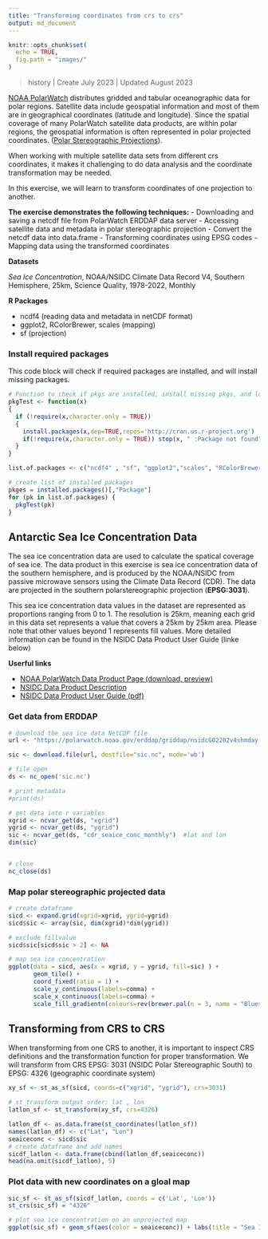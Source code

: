 ```yaml
---
title: "Transforming coordinates from crs to crs"
output: md_document
---
```


```r
knitr::opts_chunk$set(
  echo = TRUE,
  fig.path = "images/"
)
```
> history \| Create July 2023 \| Updated August 2023<br/>


<a href="https://polarwatch.noaa.gov/" target="_blank">NOAA PolarWatch</a> distributes gridded and tabular oceanographic data for polar regions.  Satellite data include geospatial information and most of them are in geographical coordinates (latitude and longitude).  Since the spatial coverage of many PolarWatch satellite data products, are within polar regions, the geospatial information is often represented in polar projected coordinates. (<a href="https://nsidc.org/data/user-resources/help-center/guide-nsidcs-polar-stereographic-projection" target="_blank">Polar Stereographic Projections</a>).  

When working with multiple satellite data sets from different crs coordinates, it makes it challenging to do data analysis and the coordinate transformation may be needed. 

In this exercise, we will learn to transform coordinates of one projection to another.

**The exercise demonstrates the following techniques:**
-   Downloading and saving a netcdf file from PolarWatch ERDDAP data server
-   Accessing satellite data and metadata in polar stereographic projection 
-   Convert the netcdf data into data.frame
-   Transforming coordinates using EPSG codes
-   Mapping data using the transformed coordinates


**Datasets **
    
   *Sea Ice Concentration*, NOAA/NSIDC Climate Data Record V4, Southern Hemisphere, 25km, Science Quality, 1978-2022, Monthly


**R Packages**

-   ncdf4 (reading data and metadata in netCDF format)
-   ggplot2, RColorBrewer, scales (mapping)
-   sf (projection)

### Install required packages

This code block will check if required packages are installed, and will install missing packages.

```r

# Function to check if pkgs are installed, install missing pkgs, and load
pkgTest <- function(x)
{
  if (!require(x,character.only = TRUE))
  {
    install.packages(x,dep=TRUE,repos='http://cran.us.r-project.org')
    if(!require(x,character.only = TRUE)) stop(x, " :Package not found")
  }
}

list.of.packages <- c("ncdf4" , "sf", "ggplot2","scales", "RColorBrewer")

# create list of installed packages
pkges = installed.packages()[,"Package"]
for (pk in list.of.packages) {
  pkgTest(pk)
}

```

## Antarctic Sea Ice Concentration Data

The sea ice concentration data are used to calculate the spatical coverage of sea ice.  The data product in this exercise is sea ice concentration data of the southern hemisphere, and is produced by the NOAA/NSIDC from passive microwave sensors using the Climate Data Record (CDR).  The data are projected in the southern polarstereographic projection (**EPSG:3031**). 

This sea ice concentration data values in the dataset are represented as proportions ranging from 0 to 1. The resolution is 25km, meaning each grid in this data set represents a value that covers a 25km by 25km area.  Please note that other values beyond 1 represents fill values.  More detailed information can be found in the NSIDC Data Product User Guide (linke below)

**Userful links**

-   <a href="https://polarwatch.noaa.gov/catalog/ice-sq-nh-nsidc-cdr-v4/preview/?dataset=daily&var=cdr_seaice_conc&time_min=2022-05-31T00:00:00Z&time_max=2022-05-31T00:00:00Z&proj=epsg3413&colorBar=KT_ice|||0|1|" target="_blank">NOAA PolarWatch Data Product Page (download, preview)</a>
-   <a href="https://nsidc.org/data/g02202/versions/4" target="_blank">NSIDC Data Product Description</a>
-   <a href="https://nsidc.org/sites/default/files/g02202-v004-userguide_1_1.pdf" target="_blank">NSIDC Data Product User Guide (pdf)</a>


### Get data from ERDDAP 
```r
# download the sea ice data NetCDF file
url <- "https://polarwatch.noaa.gov/erddap/griddap/nsidcG02202v4shmday.nc?cdr_seaice_conc_monthly[(2022-12-01T00:00:00Z):1:(2022-12-01T00:00:00Z)][(4350000.0):1:(-3950000.0)][(-3950000.0):1:(3950000.0)]"

sic <- download.file(url, destfile="sic.nc", mode='wb')

# file open
ds <- nc_open('sic.nc')

# print metadata
#print(ds)

# get data into r variables 
xgrid <- ncvar_get(ds, "xgrid")
ygrid <- ncvar_get(ds, "ygrid")
sic <- ncvar_get(ds, "cdr_seaice_conc_monthly")  #lat and lon
dim(sic)


# close 
nc_close(ds)
```
### Map polar stereographic projected data 
```r

# create dataframe
sicd <- expand.grid(xgrid=xgrid, ygrid=ygrid)
sicd$sic <- array(sic, dim(xgrid)*dim(ygrid))

# exclude fillvalue
sicd$sic[sicd$sic > 2] <- NA 

# map sea ice concentration
ggplot(data = sicd, aes(x = xgrid, y = ygrid, fill=sic) ) + 
       geom_tile() + 
       coord_fixed(ratio = 1) + 
       scale_y_continuous(labels=comma) + 
       scale_x_continuous(labels=comma) +
       scale_fill_gradientn(colours=rev(brewer.pal(n = 3, name = "Blues")),na.value="tan")+       ggtitle("Sea Ice Concentration on Polar Steregraphic projection")
```


## Transforming from CRS to CRS

When transforming from one CRS to another, it is important to inspect CRS definitions and the transformation function for proper transformation.
We will transform from CRS EPSG: 3031 (NSIDC Polar Stereographic South) to EPSG: 4326 (geographic coordinate system) 

```r

xy_sf <- st_as_sf(sicd, coords=c("xgrid", "ygrid"), crs=3031)

# st_transform output order: lat , lon
latlon_sf <- st_transform(xy_sf, crs=4326)

latlon_df <- as.data.frame(st_coordinates(latlon_sf))
names(latlon_df) <- c("Lat", "Lon")
seaiceconc <- sicd$sic
# create dataframe and add names
sicdf_latlon <- data.frame(cbind(latlon_df,seaiceconc))
head(na.omit(sicdf_latlon), 5)


```
### Plot data with new coordinates on a gloal map

```r
sic_sf <- st_as_sf(sicdf_latlon, coords = c('Lat', 'Lon'))
st_crs(sic_sf) = "4326"

# plot sea ice concentration on an unprojected map
ggplot(sic_sf) + geom_sf(aes(color = seaiceconc)) + labs(title = "Sea Ice Concentration of Antarctica")



```


